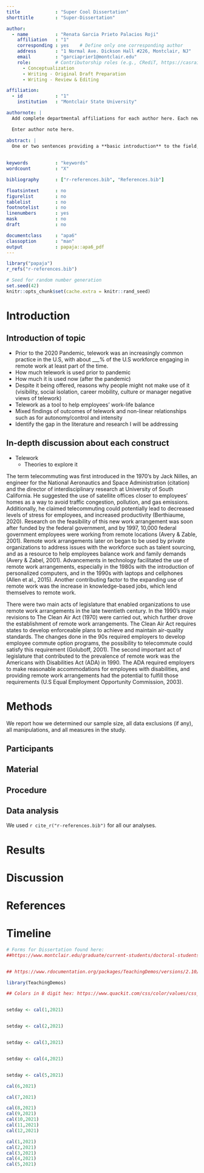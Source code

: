 ```yaml
---
title             : "Super Cool Dissertation"
shorttitle        : "Super-Dissertation"

author: 
  - name          : "Renata Garcia Prieto Palacios Roji"
    affiliation   : "1"
    corresponding : yes    # Define only one corresponding author
    address       : "1 Normal Ave. Dickson Hall #226, Montclair, NJ"
    email         : "garciaprier1@montclair.edu"
    role:         # Contributorship roles (e.g., CRediT, https://casrai.org/credit/)
      - Conceptualization
      - Writing - Original Draft Preparation
      - Writing - Review & Editing

affiliation:
  - id            : "1"
    institution   : "Montclair State University"

authornote: |
  Add complete departmental affiliations for each author here. Each new line herein must be indented, like this line.

  Enter author note here.

abstract: |
  One or two sentences providing a **basic introduction** to the field,  comprehensible to a scientist in any discipline.
  
  
keywords          : "keywords"
wordcount         : "X"

bibliography      : ["r-references.bib", "References.bib"]

floatsintext      : no
figurelist        : no
tablelist         : no
footnotelist      : no
linenumbers       : yes
mask              : no
draft             : no

documentclass     : "apa6"
classoption       : "man"
output            : papaja::apa6_pdf
---
```


```r
library("papaja")
r_refs("r-references.bib")
```

```r
# Seed for random number generation
set.seed(42)
knitr::opts_chunk$set(cache.extra = knitr::rand_seed)
```


# Introduction

## Introduction of topic 
+ Prior to the 2020 Pandemic, telework was an increasingly common practice in the    U.S, with about ___% of the U.S workforce engaging in remote work at least part    of the time. 
+ How much telework is used prior to pandemic
+ How much it is used now (after the pandemic) 
+ Despite it being offered, reasons why people might not make use of it              (visibility, social isolation, career mobility, culture or manager negative views   of telework)
+ Telework as a tool to help employees’ work-life balance 
+ Mixed findings of outcomes of telework and non-linear relationships such as for    autonomy/control and intensity 
+ Identify the gap in the literature and research I will be addressing 

## In-depth discussion about each construct 
+ Telework 
    + Theories to explore it 


The term telecommuting was first introduced in the 1970’s by Jack Nilles, an engineer for the National Aeronautics and Space Administration (citation) and the director of interdisciplinary research at University of South California. He suggested the use of satellite offices closer to employees’ homes as a way to avoid traffic congestion, pollution, and gas emissions.  Additionally, he claimed telecommuting could potentially lead to decreased levels of stress for employees, and increased productivity (Berthiaume, 2020). Research on the feasibility of this new work arrangement was soon after funded by the federal government, and by 1997, 10,000 federal government employees were working from remote locations (Avery & Zable, 2001). Remote work arrangements later on began to be used by private organizations to address issues with the workforce such as talent sourcing, and as a resource to help employees balance work and family demands (Avery & Zabel, 2001). Advancements in technology facilitated the use of remote work arrangements, especially in the 1980s with the introduction of personalized computers, and in the 1990s with laptops and cellphones (Allen et al., 2015). Another contributing factor to the expanding use of remote work was the increase in knowledge-based jobs, which lend themselves to remote work. 

There were two main acts of legislature that enabled organizations to use remote work arrangements in the late twentieth century. In the 1990’s major revisions to The Clean Air Act (1970) were carried out, which further drove the establishment of remote work arrangements. The Clean Air Act requires states to develop enforceable plans to achieve and maintain air-quality standards. The changes done in the 90s required employers to develop employee commute option programs, the possibility to telecommute could satisfy this requirement (Goluboff, 2001). The second important act of legislature that contributed to the prevalence of remote work was the Americans with Disabilities Act (ADA) in 1990. The ADA required employers to make reasonable accommodations for employees with disabilities, and providing remote work arrangements had the potential to fulfill those requirements (U.S Equal Employment Opportunity Commission, 2003). 


# Methods
We report how we determined our sample size, all data exclusions (if any), all manipulations, and all measures in the study. <!-- 21-word solution (Simmons, Nelson & Simonsohn, 2012; retrieved from http://ssrn.com/abstract=2160588) -->

## Participants

## Material

## Procedure

## Data analysis
We used `r cite_r("r-references.bib")` for all our analyses.


# Results

# Discussion


\newpage

# References

\begingroup
\setlength{\parindent}{-0.5in}
\setlength{\leftskip}{0.5in}

<div id="refs" custom-style="Bibliography"></div>
\endgroup

# Timeline


```r
# Forms for Dissertation found here: 
##https://www.montclair.edu/graduate/current-students/doctoral-students/


## https://www.rdocumentation.org/packages/TeachingDemos/versions/2.10/topics/cal

library(TeachingDemos)

## Colors in 8 digit hex: https://www.quackit.com/css/color/values/css_hex_color_notation_8_digits.cfm


setday <- cal(1,2021)                              


setday <- cal(2,2021)                             


setday <- cal(3,2021)                               


setday <- cal(4,2021)                               


setday <- cal(5,2021)                              


```

```r

cal(6,2021)

cal(7,2021)

```

```r

cal(8,2021)
cal(9,2021)
cal(10,2021)
cal(11,2021)
cal(12,2021)

```
```r

cal(1,2021)
cal(2,2021)
cal(3,2021)
cal(4,2021)
cal(5,2021)

```